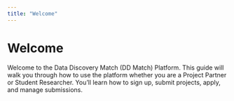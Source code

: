 ```yaml
---
title: "Welcome"
---
```


# Welcome

Welcome to the Data Discovery Match (DD Match) Platform. This guide will walk you through how to use the platform whether you are a Project Partner or Student Researcher. You’ll learn how to sign up, submit projects, apply, and manage submissions.


